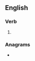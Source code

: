 ==English==

===Verb===
{{head|en|verb form}}

# {{en-past of|stand up}}

===Anagrams===
* {{anagrams|en|a=doopstu|upstood}}